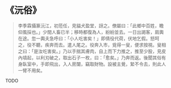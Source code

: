 # 《沅俗》

> 李季霖攝篆沅江，初蒞任，見貓犬盈堂，訝之。僚屬曰：「此鄉中百姓，瞻仰風採也。」少間人畜已半；移時都復為人，紛紛並去。一日出謁客，肩輿在途。忽一輿夫急呼曰：「小人吃害矣！」即倩役代荷，伏地乞假。怒呵之，役不聽，疾奔而去。遣人尾之。役奔入市，覓得一叟，便求按視。叟相之曰：「是汝吃害矣。」乃以手揣其膚肉，自上而下力推之，推至少股，見皮內墳起，以利刃破之，取出石子一枚，曰：「愈矣。」乃奔而返。後聞其俗有身臥室中，手即飛出，入人房闥，竊取財物。設被主覺，縶不令去，則此人一臂不用矣。

TODO
